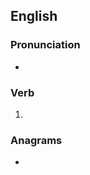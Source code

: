 ==English==

===Pronunciation===
* {{rhymes|ɪtən|lang=en}}

===Verb===
{{head|en|verb form}}

# {{past participle of|slit|lang=en|nocat=1}}

===Anagrams===
* {{anagrams|en|a=eilnstt|Littens|netlist|settlin'}}